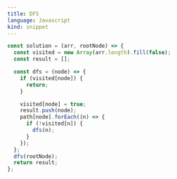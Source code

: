 ```yaml
---
title: DFS
language: Javascript
kind: snippet
---
```


```js
const solution = (arr, rootNode) => {
  const visited = new Array(arr.length).fill(false);
  const result = [];

  const dfs = (node) => {
    if (visited[node]) {
      return;
    }

    visited[node] = true;
    result.push(node);
    path[node].forEach((n) => {
      if (!visited[n]) {
        dfs(n);
      }
    });
  };
  dfs(rootNode);
  return result;
};
```
